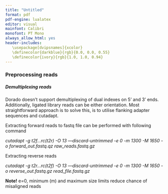 ```yaml
---
title: "Untitled"
format: pdf
pdf-engine: lualatex
editor: visual
mainfont: Calibri
monofont: PT Mono
always_allow_html: yes
header-includes:
   \usepackage[dvipsnames]{xcolor}
   \definecolor{darkblue}{rgb}{0.0, 0.0, 0.55}
   \definecolor{ivory}{rgb}{1.0, 1.0, 0.94}
---
```


### Preprocessing reads

##### Demultiplexing reads

Dorado doesn't support demultiplexing of dual indexes on 5' and 3' ends. Additionally, ligated library reads can be either orientation. Most straightforward approach is to solve this, is to utilise flanking adapter sequences and cutadapt.

Extracting forward reads to fastq file can be performed with following command

*cutadapt -g t2f...rc(t2r) -O 13 —discard-untrimmed -e 0 -m 1300 -M 1650 -o forward_out.fastq.qz raw_reads.fastq.gz*

Extracting reverse reads

*cutadapt -g t2r...rc(t2f) -O 13 —discard-untrimmed -e 0 -m 1300 -M 1650 -o reverse_out.fastq.gz read_file.fastq.gz*

**Note!** e=0, minimum (m) and maximum size limits reduce chance of misaligned reads
